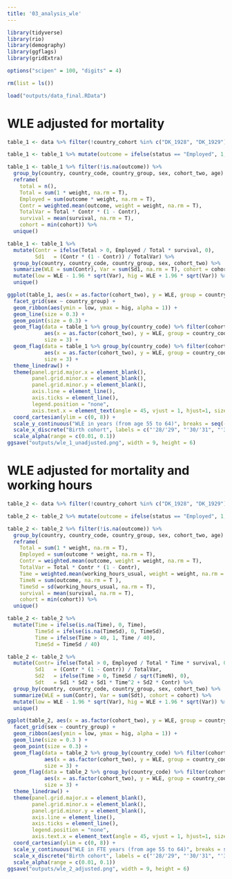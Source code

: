 ```yaml
---
title: '03_analysis_wle'
---
```


```r
library(tidyverse)
library(rio)
library(demography)
library(ggflags)
library(gridExtra)

options("scipen" = 100, "digits" = 4)

rm(list = ls())

load("outputs/data_final.RData")

```

# WLE adjusted for mortality
```r

table_1 <- data %>% filter(!country_cohort %in% c("DK_1928", "DK_1929"))

table_1 <- table_1 %>% mutate(outcome = ifelse(status == "Employed", 1, 0))

table_1 <- table_1 %>% filter(!is.na(outcome)) %>%
  group_by(country, country_code, country_group, sex, cohort_two, age) %>%
  reframe(
    total = n(),
    Total = sum(1 * weight, na.rm = T),
    Employed = sum(outcome * weight, na.rm = T),
    Contr = weighted.mean(outcome, weight = weight, na.rm = T),
    TotalVar = Total * Contr * (1 - Contr),
    survival = mean(survival, na.rm = T),
    cohort = min(cohort)) %>%
  unique()

table_1 <- table_1 %>% 
  mutate(Contr = ifelse(Total > 0, Employed / Total * survival, 0),
         Sd1   = (Contr * (1 - Contr)) / TotalVar) %>% 
  group_by(country, country_code, country_group, sex, cohort_two) %>% 
  summarize(WLE = sum(Contr), Var = sum(Sd1, na.rm = T), cohort = cohort) %>% 
  mutate(low = WLE - 1.96 * sqrt(Var), hig = WLE + 1.96 * sqrt(Var)) %>%
  unique()

ggplot(table_1, aes(x = as.factor(cohort_two), y = WLE, group = country_code, country = country_code)) +
  facet_grid(sex ~ country_group) +
  geom_ribbon(aes(ymin = low, ymax = hig, alpha = 1)) +
  geom_line(size = 0.3) +
  geom_point(size = 0.3) +
  geom_flag(data = table_1 %>% group_by(country_code) %>% filter(cohort == min(cohort)), 
            aes(x = as.factor(cohort_two), y = WLE, group = country_code, country = country_code), 
            size = 3) +
  geom_flag(data = table_1 %>% group_by(country_code) %>% filter(cohort == max(cohort)), 
            aes(x = as.factor(cohort_two), y = WLE, group = country_code, country = country_code), 
            size = 3) +
  theme_linedraw() +
  theme(panel.grid.major.x = element_blank(),
        panel.grid.minor.x = element_blank(),
        panel.grid.minor.y = element_blank(),
        axis.line = element_line(),
        axis.ticks = element_line(),
        legend.position = "none",
        axis.text.x = element_text(angle = 45, vjust = 1, hjust=1, size=6)) +
  coord_cartesian(ylim = c(0, 8)) +
  scale_y_continuous("WLE in years (from age 55 to 64)", breaks = seq(-10, 10, 1)) +
  scale_x_discrete("Birth cohort", labels = c("'28/'29", "'30/'31", "'32/'33", "'34/'35", "'36/'37", "'38/'39", "'40/'41", "'42/'43", "'44/'45", "'46/'47", "'48/'49", "'50/'51", "'52/'53", "'54/'55", "'56/'57")) +
  scale_alpha(range = c(0.01, 0.1))
ggsave("outputs/wle_1_unadjusted.png", width = 9, height = 6)

```

# WLE adjusted for mortality and working hours
```r

table_2 <- data %>% filter(!country_cohort %in% c("DK_1928", "DK_1929"))

table_2 <- table_2 %>% mutate(outcome = ifelse(status == "Employed", 1, 0))

table_2 <- table_2 %>% filter(!is.na(outcome)) %>%
  group_by(country, country_code, country_group, sex, cohort_two, age) %>%
  reframe(
    Total = sum(1 * weight, na.rm = T),
    Employed = sum(outcome * weight, na.rm = T),
    Contr = weighted.mean(outcome, weight = weight, na.rm = T),
    TotalVar = Total * Contr * (1 - Contr),
    Time = weighted.mean(working_hours_usual, weight = weight, na.rm = T),
    TimeN = sum(outcome, na.rm = T ),
    TimeSd = sd(working_hours_usual, na.rm = T),
    survival = mean(survival, na.rm = T),
    cohort = min(cohort)) %>%
  unique()

table_2 <- table_2 %>% 
  mutate(Time = ifelse(is.na(Time), 0, Time),
         TimeSd = ifelse(is.na(TimeSd), 0, TimeSd),
         Time = ifelse(Time > 40, 1, Time / 40),
         TimeSd = TimeSd / 40)

table_2 <- table_2 %>% 
  mutate(Contr= ifelse(Total > 0, Employed / Total * Time * survival, 0),
         Sd1   = (Contr * (1 - Contr)) / TotalVar,
         Sd2   = ifelse(Time > 0, TimeSd / sqrt(TimeN), 0),
         Sdt   = Sd1 * Sd2 + Sd1 * Time^2 + Sd2 * Contr) %>% 
  group_by(country, country_code, country_group, sex, cohort_two) %>% 
  summarize(WLE = sum(Contr), Var = sum(Sdt), cohort = cohort) %>% 
  mutate(low = WLE - 1.96 * sqrt(Var), hig = WLE + 1.96 * sqrt(Var)) %>%
  unique()

ggplot(table_2, aes(x = as.factor(cohort_two), y = WLE, group = country_code, country = country_code)) +
  facet_grid(sex ~ country_group) +
  geom_ribbon(aes(ymin = low, ymax = hig, alpha = 1)) +
  geom_line(size = 0.3 ) +
  geom_point(size = 0.3) +
  geom_flag(data = table_2 %>% group_by(country_code) %>% filter(cohort == min(cohort)), 
            aes(x = as.factor(cohort_two), y = WLE, group = country_code, country = country_code), 
            size = 3) +
  geom_flag(data = table_2 %>% group_by(country_code) %>% filter(cohort == max(cohort)), 
            aes(x = as.factor(cohort_two), y = WLE, group = country_code, country = country_code), 
            size = 3) +
  theme_linedraw() +
  theme(panel.grid.major.x = element_blank(),
        panel.grid.minor.x = element_blank(),
        panel.grid.minor.y = element_blank(),
        axis.line = element_line(),
        axis.ticks = element_line(),
        legend.position = "none",
        axis.text.x = element_text(angle = 45, vjust = 1, hjust=1, size=6)) +
  coord_cartesian(ylim = c(0, 8)) +
  scale_y_continuous("WLE in FTE years (from age 55 to 64)", breaks = seq(-10, 10, 1)) +
  scale_x_discrete("Birth cohort", labels = c("'28/'29", "'30/'31", "'32/'33", "'34/'35", "'36/'37", "'38/'39", "'40/'41", "'42/'43", "'44/'45", "'46/'47", "'48/'49", "'50/'51", "'52/'53", "'54/'55", "'56/'57")) +
  scale_alpha(range = c(0.01, 0.1))
ggsave("outputs/wle_2_adjusted.png", width = 9, height = 6)

```

```r
```

